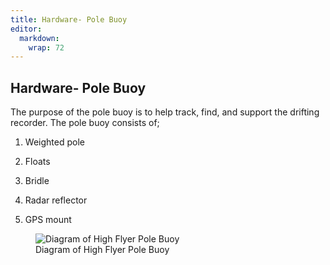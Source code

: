 ```yaml
---
title: Hardware- Pole Buoy
editor: 
  markdown: 
    wrap: 72
---
```


## Hardware- Pole Buoy

The purpose of the pole buoy is to help track, find, and support the
drifting recorder. The pole buoy consists of;

1.  Weighted pole

2.  Floats

3.  Bridle

4.  Radar reflector

5.  GPS mount

![Diagram of High Flyer Pole
Buoy](images/Screenshot%202022-10-26%20092651.png)
